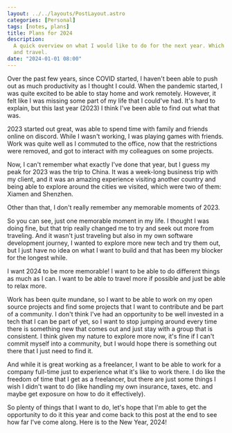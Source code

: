 ```yaml
---
layout: ../../layouts/PostLayout.astro
categories: [Personal]
tags: [notes, plans]
title: Plans for 2024
description:
  A quick overview on what I would like to do for the next year. Which involves open-source, job opportunities
  and travel.
date: "2024-01-01 08:00"
---
```


Over the past few years, since COVID started, I haven't been able to push out as much productivity as I thought I could.
When the pandemic started, I was quite excited to be able to stay home and work remotely. However, it felt like I was
missing some part of my life that I could've had. It's hard to explain, but this last year (2023) I think I've been able
to find out what that was.

2023 started out great, was able to spend time with family and friends online on discord. While I wasn't working, I was
playing games with friends. Work was quite well as I commuted to the office, now that the restrictions were removed,
and got to interact with my colleagues on some projects.

Now, I can't remember what exactly I've done that year, but I guess my peak for 2023 was the trip to China. It was a
week-long business trip with my client, and it was an amazing experience visiting another country and being able to
explore around the cities we visited, which were two of them: Xiamen and Shenzhen.

Other than that, I don't really remember any memorable moments of 2023.

So you can see, just one memorable moment in my life. I thought I was doing fine, but that trip really changed me to try
and seek out more from traveling. And it wasn't just traveling but also in my own software development journey, I wanted
to explore more new tech and try them out, but I just have no idea on what I want to build and that has been my blocker
for the longest while.

I want 2024 to be more memorable! I want to be able to do different things as much as I can. I want to be able to travel
more if possible and just be able to relax more.

Work has been quite mundane, so I want to be able to work on my open source projects and find some projects that I want
to contribute and be part of a community. I don't think I've had an opportunity to be well invested in a tech that I
can be part of yet, so I want to stop jumping around every time there is something new that comes out and just stay with
a group that is consistent. I think given my nature to explore more now, it's fine if I can't commit myself into a
community, but I would hope there is something out there that I just need to find it.

And while it is great working as a freelancer, I want to be able to work for a company full-time just to experience what
it's like to work there. I do like the freedom of time that I get as a freelancer, but there are just some things I wish
I didn't want to do (like handling my own insurance, taxes, etc. and maybe get exposure on how to do it effectively).

So plenty of things that I want to do, let's hope that I'm able to get the opportunity to do it this year and come back
to this post at the end to see how far I've come along. Here is to the New Year, 2024!

